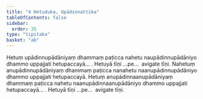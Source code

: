 ```yaml
---
title: "4 Hetuduka, Upādinnattika"
tableOfContents: false
sidebar:
  order: 35
type: "tipitaka"
basket: "ab"
---
```



<DynamicBreadcrumb />

<Division number="12">

<Paragraph number="32">
Hetuṃ upādinnupādāniyaṃ dhammaṃ paṭicca nahetu naupādinnupādāniyo dhammo uppajjati hetupaccayā… . Hetuyā tīṇi …pe…  avigate tīṇi.
</Paragraph>

<Paragraph number="33">
Nahetuṃ anupādinnupādāniyaṃ dhammaṃ paṭicca nanahetu naanupādinnupādāniyo dhammo uppajjati hetupaccayā.
</Paragraph>

<Paragraph number="34">
Hetuṃ anupādinnaanupādāniyaṃ dhammaṃ paṭicca nahetu naanupādinnaanupādāniyo dhammo uppajjati hetupaccayā… . Hetuyā tīṇi …pe…  avigate tīṇi.
</Paragraph>
</Division>